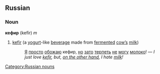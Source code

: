 ==Russian==
[[Category:Russian nouns]]
===Noun===
'''кефир''' (kefír) ''m''

#[[kefir]] (a [[yogurt]]-like [[beverage]] made from [[fermented]] [[cow|cow’s]] [[milk]])
#: [[Я]] [[просто]] [[обожать|обожаю]] кефир, [[но]] [[зато]] [[терпеть]] [[не]] [[мочь|могу]] [[молоко]]! — ''I just love [[kefir]], but, [[on the other hand]], I hate [[milk]]!''